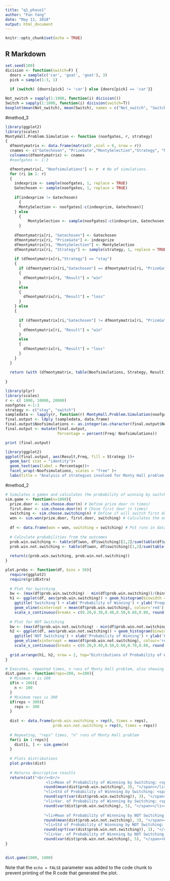 ---
title: "q1_phase1"
author: "Fan Yang"
date: "May 11, 2018"
output: html_document
---

```{r setup, include=FALSE}
knitr::opts_chunk$set(echo = TRUE)
```

## R Markdown

```{r}
set.seed(100)
dicision <- function(switch=F) {
  doors = sample(c('car', 'goat', 'goat'), 3)
  pick = sample(1:3, 1)
  
  if (switch) {doors[pick] != 'car'} else {doors[pick] == 'car'}}

Not_switch = sapply(1:1000, function(i) dicision())
Switch = sapply(1:1000, function(i) dicision(switch=T))
boxplot(mean(Not_switch), mean(Switch), names = c("Not_switch", "Switch"), ylab="win_probability", ylim=c(0,1))
```


#method_3
```{r}
library(ggplot2)
library(scales)
MontyHall.Problem.Simulation <- function (noofgates, r, strategy)
{
  dfmontymatrix <- data.frame(matrix(0 ,ncol = 6, nrow = r))
  cnames <- c("Gatechosen", "PrizeGate","MontySelection","Strategy", "Result", "Noofsimulations")
  colnames(dfmontymatrix) <- cnames
  #noofgates <- 1:3

  dfmontymatrix[, "Noofsimulations"] <- r  # No of simulations.
  for (ri in 1: r)
  {
    indexprize <- sample(noofgates, 1, replace = TRUE) 
    Gatechosen <- sample(noofgates, 1, replace = TRUE)
    
    if(indexprize != Gatechosen)
      {
      MontySelection <- noofgates[-c(indexprize, Gatechosen)]
    } else 
      { 
          MontySelection <- sample(noofgates[-c(indexprize, Gatechosen)], 1)
      } 
    
    dfmontymatrix[ri, "Gatechosen"] <- Gatechosen
    dfmontymatrix[ri, "PrizeGate"] <- indexprize
    dfmontymatrix[ri, "MontySelection"] <- MontySelection
    dfmontymatrix[ri, "Strategy"] <- sample(strategy, 1, replace = TRUE) 
   
    if (dfmontymatrix[ri,"Strategy"] == "stay")
    {
      if (dfmontymatrix[ri,"Gatechosen"] == dfmontymatrix[ri, "PrizeGate"])
      {
        dfmontymatrix[ri, "Result"] = "win"
      } 
      else 
      {
        dfmontymatrix[ri, "Result"] = "loss"
      } 
    } else
    {
      
      if (dfmontymatrix[ri,"Gatechosen"] != dfmontymatrix[ri, "PrizeGate"])
      {
        dfmontymatrix[ri, "Result"] = "win"
      } 
      else 
      {
        dfmontymatrix[ri, "Result"] = "loss"
      }   
    }
  }
  
  return (with (dfmontymatrix, table(Noofsimulations, Strategy, Result)))
  
}
```

```{r}
library(plyr)
library(scales)
r <- c( 1000, 10000, 20000)
noofgates <-1:3
strategy <- c("stay", "switch") 
sampledata <- lapply(r, function(r) MontyHall.Problem.Simulation(noofgates, r, strategy))
final.output <- ldply (sampledata, data.frame)
final.output$Noofsimulations <- as.integer(as.character(final.output$Noofsimulations))
final.output <- mutate(final.output, 
                       Percentage = percent(Freq/ Noofsimulations))

print (final.output)
```

```{r}
library(ggplot2)
ggplot(final.output, aes(Result,Freq, fill = Strategy ))+
  geom_bar( stat = "identity")+
  geom_text(aes(label = Percentage))+
  facet_wrap(~Noofsimulations, scales = "free" )+
  labs(title = "Analysis of strategies involved for Monty Hall problem ", y = "No of Simulations", x = "Strategy Result")
```


#method_2
```{r}
# Simulates n games and calculates the probability of winning by switching or not switching
sim.game <- function(n=1000){
  prize.door <- sim.choose.door(n) # Define prize door (n times)
  first.door <- sim.choose.door(n) # Chose first door (n times)
  switching <- sim.choose.switching(n) # Define if will switch first door (n times)
  won <- sim.won(prize.door, first.door, switching) # Calculates the outcome of each run
  
  df <- data.frame(won = won, switching = switching) # Put runs in data frame
  
  # Calculate probabilities from the outcomes
  prob.win.switching <- table(df$won, df$switching)[2,2]/sum(table(df$won, df$switching)[,2])
  prob.win.not.switching <- table(df$won, df$switching)[1,2]/sum(table(df$won, df$switching)[,1])
  
  return(c(prob.win.switching, prob.win.not.switching))
}
```

```{r}
plot.probs <- function(df, bins = 50){
  require(ggplot2)
  require(gridExtra)
  
  # Plot for Switching
  bw <- (max(df$prob.win.switching) - min(df$prob.win.switching))/(bins - 1)
  h1 <- ggplot(df, aes(prob.win.switching)) + geom_histogram(binwidth = bw) + 
    ggtitle('Switching') + xlab('Probability of Winning') + ylab('Frequency') + 
    geom_vline(xintercept = mean(df$prob.win.switching), colour='red') + 
    scale_x_continuous(breaks = c(0.20,0.30,0.40,0.50,0.60,0.80, round(mean(df$prob.win.switching),3)), limits=c(0.20, 0.80))
  
  # Plot for NOT Switching
  bw <- (max(df$prob.win.not.switching) - min(df$prob.win.not.switching))/(bins - 1)
  h2 <- ggplot(df, aes(prob.win.not.switching)) + geom_histogram(binwidth = bw) + 
    ggtitle('NOT Switching') + xlab('Probability of Winning') + ylab('Frequency') + 
    geom_vline(xintercept = mean(df$prob.win.not.switching), colour='red') +
    scale_x_continuous(breaks = c(0.20,0.40,0.50,0.60,0.70,0.80, round(mean(df$prob.win.not.switching),3)), limits=c(0.20, 0.80))
  
  grid.arrange(h1, h2, nrow = 2, top="Distributions of Probability of Winning")
}
```

```{r}
# Executes, repeated times, n runs of Monty Hall problem, also showing plot and descriptive results
dist.game <- function(reps=300, n=100){
  # Minimum n is 100
  if(n < 100){
    n <- 100
  }
  # Minimum reps is 300
  if(reps < 300){
    reps <- 300
  }
  
  dist <- data.frame(prob.win.switching = rep(0, times = reps),
                     prob.win.not.switching = rep(0, times = reps))
  
  # Repeating, "reps" times, "n" runs of Monty Hall problem 
  for(i in 1:reps){
    dist[i, ] <- sim.game(n)
  }
  
  # Plots distributions
  plot.probs(dist)
  
  # Returns descriptive results
  return(cat("<br/><br/>
                  <li>Mean of Probability of Winnning by Switching: <span style='color:red'>", 
                 round(mean(dist$prob.win.switching), 3), "</span></li>",
                 "<li>Std of Probability of Winnning by Switching: <span style='color:red'>", 
                 round(sqrt(var(dist$prob.win.switching)), 3), "</span></li>",
                 "<li>Var. of Probability of Winnning by Switching: <span style='color:red'>", 
                 round(var(dist$prob.win.switching), 5), "</span></li><br/>",
             
                 "<li>Mean of Probability of Winnning by NOT Switching: <span style='color:red'>", 
                 round(mean(dist$prob.win.not.switching), 3), "</span></li>",
                 "<li>Std of Probability of Winnning by NOT Switching: <span style='color:red'>", 
                 round(sqrt(var(dist$prob.win.not.switching)), 3), "</span></li>",
                 "<li>Var. of Probability of Winnning by NOT Switching: <span style='color:red'>", 
                 round(var(dist$prob.win.not.switching), 5), "</span><br/>", sep=""))
}
  
```

```{r}
dist.game(1000, 1000)
```

Note that the `echo = FALSE` parameter was added to the code chunk to prevent printing of the R code that generated the plot.
